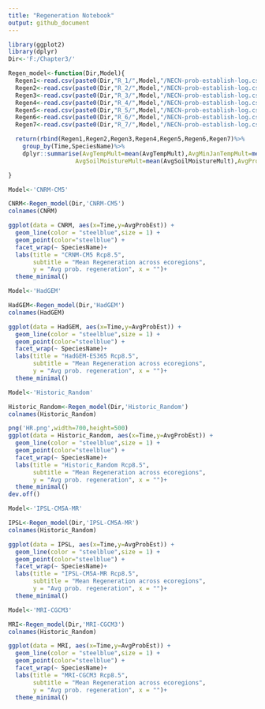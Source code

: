 ```yaml
---
title: "Regeneration Notebook"
output: github_document
---
```



```r
library(ggplot2)
library(dplyr)
Dir<-'F:/Chapter3/'

Regen_model<-function(Dir,Model){
  Regen1<-read.csv(paste0(Dir,"R_1/",Model,"/NECN-prob-establish-log.csv"))
  Regen2<-read.csv(paste0(Dir,"R_2/",Model,"/NECN-prob-establish-log.csv"))
  Regen3<-read.csv(paste0(Dir,"R_3/",Model,"/NECN-prob-establish-log.csv"))
  Regen4<-read.csv(paste0(Dir,"R_4/",Model,"/NECN-prob-establish-log.csv"))
  Regen5<-read.csv(paste0(Dir,"R_5/",Model,"/NECN-prob-establish-log.csv"))
  Regen6<-read.csv(paste0(Dir,"R_6/",Model,"/NECN-prob-establish-log.csv"))
  Regen7<-read.csv(paste0(Dir,"R_7/",Model,"/NECN-prob-establish-log.csv"))

  return(rbind(Regen1,Regen2,Regen3,Regen4,Regen5,Regen6,Regen7)%>%
    group_by(Time,SpeciesName)%>%
    dplyr::summarise(AvgTempMult=mean(AvgTempMult),AvgMinJanTempMult=mean(AvgMinJanTempMult),
                   AvgSoilMoistureMult=mean(AvgSoilMoistureMult),AvgProbEst=mean(AvgProbEst)))

}
```

```r
Model<-'CNRM-CM5'

CNRM<-Regen_model(Dir,'CNRM-CM5')
colnames(CNRM)
```
```r
ggplot(data = CNRM, aes(x=Time,y=AvgProbEst)) +
  geom_line(color = "steelblue",size = 1) +
  geom_point(color="steelblue") + 
  facet_wrap(~ SpeciesName)+
  labs(title = "CRNM-CM5 Rcp8.5",
       subtitle = "Mean Regeneration across ecoregions",
       y = "Avg prob. regeneration", x = "")+
  theme_minimal()

```


```r
Model<-'HadGEM'

HadGEM<-Regen_model(Dir,'HadGEM')
colnames(HadGEM)
```
```r
ggplot(data = HadGEM, aes(x=Time,y=AvgProbEst)) +
  geom_line(color = "steelblue",size = 1) +
  geom_point(color="steelblue") + 
  facet_wrap(~ SpeciesName)+
  labs(title = "HadGEM-ES365 Rcp8.5",
       subtitle = "Mean Regeneration across ecoregions",
       y = "Avg prob. regeneration", x = "")+
  theme_minimal()

```

```r
Model<-'Historic_Random'

Historic_Random<-Regen_model(Dir,'Historic_Random')
colnames(Historic_Random)
```
```r
png('HR.png',width=700,height=500)
ggplot(data = Historic_Random, aes(x=Time,y=AvgProbEst)) +
  geom_line(color = "steelblue",size = 1) +
  geom_point(color="steelblue") + 
  facet_wrap(~ SpeciesName)+
  labs(title = "Historic_Random Rcp8.5",
       subtitle = "Mean Regeneration across ecoregions",
       y = "Avg prob. regeneration", x = "")+
  theme_minimal()
dev.off()

```
```r
Model<-'IPSL-CM5A-MR'

IPSL<-Regen_model(Dir,'IPSL-CM5A-MR')
colnames(Historic_Random)
```
```r
ggplot(data = IPSL, aes(x=Time,y=AvgProbEst)) +
  geom_line(color = "steelblue",size = 1) +
  geom_point(color="steelblue") + 
  facet_wrap(~ SpeciesName)+
  labs(title = "IPSL-CM5A-MR Rcp8.5",
       subtitle = "Mean Regeneration across ecoregions",
       y = "Avg prob. regeneration", x = "")+
  theme_minimal()

```





```r
Model<-'MRI-CGCM3'

MRI<-Regen_model(Dir,'MRI-CGCM3')
colnames(Historic_Random)
```
```r
ggplot(data = MRI, aes(x=Time,y=AvgProbEst)) +
  geom_line(color = "steelblue",size = 1) +
  geom_point(color="steelblue") + 
  facet_wrap(~ SpeciesName)+
  labs(title = "MRI-CGCM3 Rcp8.5",
       subtitle = "Mean Regeneration across ecoregions",
       y = "Avg prob. regeneration", x = "")+
  theme_minimal()

```



